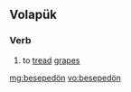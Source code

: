 ==Volapük==

===Verb===
{{infl|vo|verb}}

# to [[tread]] [[grapes]]

[[mg:besepedön]]
[[vo:besepedön]]